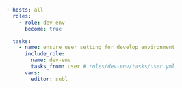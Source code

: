 <CodeSurferLayout>

```yaml title="Grouping tasks for become"
- hosts: all
  roles:
    - role: dev-env
      become: true

  tasks:
    - name: ensure user setting for develop environment
      include_role:
        name: dev-env
        tasks_from: user # roles/dev-env/tasks/user.yml
      vars:
        editor: subl
```

```diff 4  subtitle="With this, no need for become in the tasks/main.yml "
```

```diff 6:12 subtitle="Seperate roles by privileges"
```

</CodeSurferLayout>
